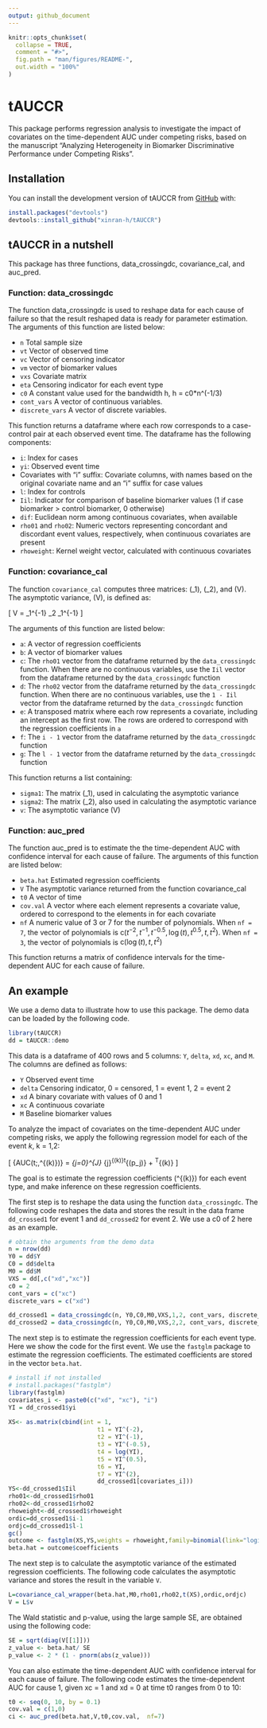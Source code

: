 ```yaml
---
output: github_document
---
```


<!-- README.md is generated from README.Rmd. Please edit that file -->

```r
knitr::opts_chunk$set(
  collapse = TRUE,
  comment = "#>",
  fig.path = "man/figures/README-",
  out.width = "100%"
)
```

# tAUCCR

<!-- badges: start -->
<!-- badges: end -->

This package performs regression analysis to investigate the impact of covariates on the time-dependent AUC under competing risks, based on the manuscript "Analyzing Heterogeneity in Biomarker Discriminative Performance under Competing Risks".


## Installation

You can install the development version of tAUCCR from [GitHub](https://github.com/) with:


``` r
install.packages("devtools")
devtools::install_github("xinran-h/tAUCCR")
```

## tAUCCR in a nutshell
This package has three functions, data_crossingdc, covariance_cal, and auc_pred.

### Function: data_crossingdc
The function data_crossingdc is used to reshape data for each cause of failure so that the result reshaped data is ready for parameter estimation. The arguments of this function are listed below:

- `n`   Total sample size
- `vt`  Vector of observed time
- `vc` Vector of censoring indicator
- `vm` vector of biomarker values
- `vxs` Covariate matrix
- `eta` Censoring indicator for each event type
- `c0` A constant value used for the bandwidth h, h = c0*n^(-1/3)
- `cont_vars` A vector of continuous variables.
- `discrete_vars` A vector of discrete variables.

This function returns a dataframe where each row corresponds to a case-control pair at each observed event time. The dataframe has the following components:

- `i`: Index for cases
- `yi`: Observed event time
- Covariates with "i" suffix: Covariate columns, with names based on the original covariate name and an "i" suffix for case values
- `l`: Index for controls
- `Iil`: Indicator for comparison of baseline biomarker values (1 if case biomarker > control biomarker, 0 otherwise)
- `dif`: Euclidean norm among continuous covariates, when available
- `rho01` and `rho02`: Numeric vectors representing concordant and discordant event values, respectively, when continuous covariates are present
- `rhoweight`: Kernel weight vector, calculated with continuous covariates

### Function: covariance_cal
The function `covariance_cal` computes three matrices: \(\Sigma_1\), \(\Sigma_2\), and \(V\). The asymptotic variance, \(V\), is defined as:

\[
V = \Sigma_1^{-1} \Sigma_2 \Sigma_1^{-1}
\]

The arguments of this function are listed below:

- `a`: A vector of regression coefficients
- `b`: A vector of biomarker values
- `c`: The `rho01` vector from the dataframe returned by the `data_crossingdc` function. When there are no continuous variables, use the `Iil` vector from the dataframe returned by the `data_crossingdc` function
- `d`: The `rho02` vector from the dataframe returned by the `data_crossingdc` function. When there are no continuous variables, use the `1 - Iil` vector from the dataframe returned by the `data_crossingdc` function
- `e`: A transposed matrix where each row represents a covariate, including an intercept as the first row. The rows are ordered to correspond with the regression coefficients in `a`
- `f`: The `i - 1` vector from the dataframe returned by the `data_crossingdc` function
- `g`: The `l - 1` vector from the dataframe returned by the `data_crossingdc` function

This function returns a list containing:

- `sigma1`: The matrix \(\Sigma_1\), used in calculating the asymptotic variance
- `sigma2`: The matrix \(\Sigma_2\), also used in calculating the asymptotic variance
- `v`: The asymptotic variance \(V\)

### Function: auc_pred
The function auc_pred is to estimate the the time-dependent AUC with confidence interval for each cause of failure. The arguments of this function are listed below:

- `beta.hat`   Estimated regression coefficients
- `V`  The asymptotic variance returned from the function covariance_cal
- `t0` A vector of time
- `cov.val` A vector where each element represents a covariate value, ordered to correspond to the elements in \code{beta.hat} for each covariate
- `nf` A numeric value of 3 or 7 for the number of polynomials. When `nf = 7`, the vector of polynomials is $\text{c}(t^{-2}, t^{-1}, t^{-0.5}, \log(t), t^{0.5}, t, t^2)$. When `nf = 3`, the vector of polynomials is $\text{c}(\log(t), t, t^2)$

This function returns a matrix of confidence intervals for the time-dependent AUC for each cause of failure.


## An example

We use a demo data to illustrate how to use this package. The demo data can be loaded by the following code.
```r
library(tAUCCR)
dd = tAUCCR::demo
```

This data is a dataframe of 400 rows and 5 columns: `Y`, `delta`, `xd`, `xc`, and `M`. The columns are defined as follows:

- `Y` Observed event time
- `delta` Censoring indicator, 0 = censored, 1 = event 1, 2 = event 2
- `xd` A binary covariate with values of 0 and 1
- `xc` A continuous covariate
- `M` Baseline biomarker values

To analyze the impact of covariates on the time-dependent AUC under competing risks, we apply the following regression model for each of the event $k$, k = 1,2:

\[
     \eta\{AUC(t;\mathbf{x},\boldsymbol{\theta}^{(k)})\} = \sum\limits_{j=0}^{J} \alpha_{j}^{(k)}t^{(p_j)} + \mathbf{x}^T\boldsymbol{\beta}^{(k)}
\]

The goal is to estimate the regression coefficients \(\boldsymbol{\beta}^{(k)}\)  for each event type, and make inference on these regression coefficients.

The first step is to reshape the data using the function `data_crossingdc`. The following code reshapes the data and stores the result in the data frame `dd_crossed1` for event 1 and `dd_crossed2` for event 2. We use a c0 of 2 here as an example.

```r

# obtain the arguments from the demo data
n = nrow(dd)
Y0 = dd$Y
C0 = dd$delta
M0 = dd$M
VXS = dd[,c("xd","xc")]
c0 = 2
cont_vars = c("xc")
discrete_vars = c("xd")

dd_crossed1 = data_crossingdc(n, Y0,C0,M0,VXS,1,2, cont_vars, discrete_vars)
dd_crossed2 = data_crossingdc(n, Y0,C0,M0,VXS,2,2, cont_vars, discrete_vars)
```

The next step is to estimate the regression coefficients for each event type. Here we show the code for the first event. We use the `fastglm` package to estimate the regression coefficients. The estimated coefficients are stored in the vector `beta.hat`.

```r

# install if not installed
# install.packages("fastglm")
library(fastglm)
covariates_i <- paste0(c("xd", "xc"), "i")
YI = dd_crossed1$yi
    
XS<- as.matrix(cbind(int = 1,
                         t1 = YI^(-2),
                         t2 = YI^(-1),
                         t3 = YI^(-0.5),
                         t4 = log(YI),
                         t5 = YI^(0.5),
                         t6 = YI,
                         t7 = YI^(2),
                         dd_crossed1[covariates_i]))
YS<-dd_crossed1$Iil
rho01<-dd_crossed1$rho01
rho02<-dd_crossed1$rho02
rhoweight<-dd_crossed1$rhoweight
ordic=dd_crossed1$i-1
ordjc=dd_crossed1$l-1
gc() 
outcome <- fastglm(XS,YS,weights = rhoweight,family=binomial(link="logit"),maxit=10000L) 
beta.hat = outcome$coefficients
```

The next step is to calculate the asymptotic variance of the estimated regression coefficients. The following code calculates the asymptotic variance and stores the result in the variable `V`.

```r

L=covariance_cal_wrapper(beta.hat,M0,rho01,rho02,t(XS),ordic,ordjc)
V = L$v    
```

The Wald statistic and p-value, using the large sample SE, are obtained using the following code:
```r
SE = sqrt(diag(V[[1]]))
z_value <- beta.hat/ SE
p_value <- 2 * (1 - pnorm(abs(z_value)))
```

You can also estimate the time-dependent AUC with confidence interval for each cause of failure. The following code estimates the time-dependent AUC for cause 1, given xc = 1 and xd = 0 at time t0 ranges from 0 to 10:

```r
t0 <- seq(0, 10, by = 0.1)
cov.val = c(1,0)
ci <- auc_pred(beta.hat,V,t0,cov.val,  nf=7)
```


